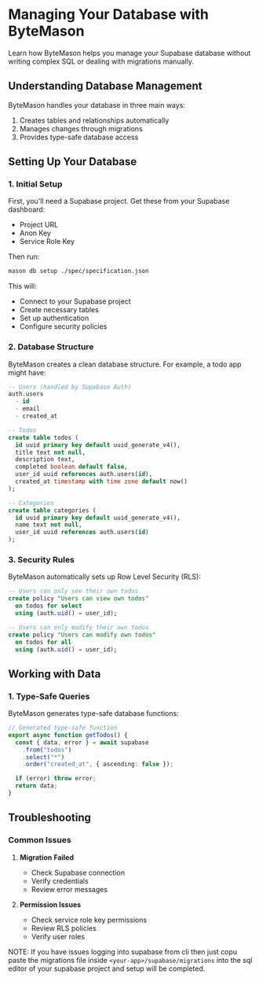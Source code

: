 # Managing Your Database with ByteMason

Learn how ByteMason helps you manage your Supabase database without writing complex SQL or dealing with migrations manually.

## Understanding Database Management

ByteMason handles your database in three main ways:

1. Creates tables and relationships automatically
2. Manages changes through migrations
3. Provides type-safe database access

## Setting Up Your Database

### 1. Initial Setup

First, you'll need a Supabase project. Get these from your Supabase dashboard:

- Project URL
- Anon Key
- Service Role Key

Then run:

```bash
mason db setup ./spec/specification.json
```

This will:

- Connect to your Supabase project
- Create necessary tables
- Set up authentication
- Configure security policies

### 2. Database Structure

ByteMason creates a clean database structure. For example, a todo app might have:

```sql
-- Users (handled by Supabase Auth)
auth.users
  - id
  - email
  - created_at

-- Todos
create table todos (
  id uuid primary key default uuid_generate_v4(),
  title text not null,
  description text,
  completed boolean default false,
  user_id uuid references auth.users(id),
  created_at timestamp with time zone default now()
);

-- Categories
create table categories (
  id uuid primary key default uuid_generate_v4(),
  name text not null,
  user_id uuid references auth.users(id)
);
```

### 3. Security Rules

ByteMason automatically sets up Row Level Security (RLS):

```sql
-- Users can only see their own todos
create policy "Users can view own todos"
  on todos for select
  using (auth.uid() = user_id);

-- Users can only modify their own todos
create policy "Users can modify own todos"
  on todos for all
  using (auth.uid() = user_id);
```

## Working with Data

### 1. Type-Safe Queries

ByteMason generates type-safe database functions:

```typescript
// Generated type-safe function
export async function getTodos() {
  const { data, error } = await supabase
    .from("todos")
    .select("*")
    .order("created_at", { ascending: false });

  if (error) throw error;
  return data;
}
```

## Troubleshooting

### Common Issues

1. **Migration Failed**

   - Check Supabase connection
   - Verify credentials
   - Review error messages

2. **Permission Issues**
   - Check service role key permissions
   - Review RLS policies
   - Verify user roles

NOTE: If you have issues logging into supabase from cli then just copu paste the migrations file inside `<your-app>/supabase/migrations` into the sql editor of your supabase project and setup will be completed.
